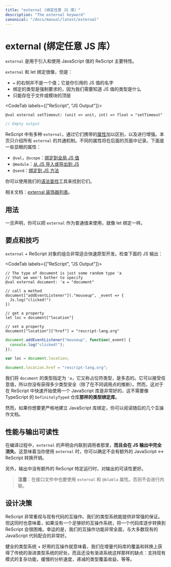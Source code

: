 ```yaml
---
title: "external (绑定任意 JS 库）"
description: "The external keyword"
canonical: "/docs/manual/latest/external"
---
```


<!--
# External (Bind to Any JS Library)
-->
# external (绑定任意 JS 库）

<!--
`external` is the primary ReScript features for bringing in and using JavaScript values.
-->

`external` 是用于引入和使用 JavaScript 值的 ReScript 主要特性。

<!--
`external` is like a let binding, but:
- The right side of `=` isn't a value; it's the name of the JS value you're referring to.
- The type for the binding is mandatory, since we need to know what the type of that JS value is.
- Can only exist at the top level of a file or module.
-->

`external` 和 let 绑定很像，但是：
- `=` 的右侧并不是一个值；它是你引用的 JS 值的名字
- 绑定的类型是强制要求的，因为我们需要知道 JS 值的类型是什么
- 只能存在于文件或模块的顶层

<CodeTab labels={["ReScript", "JS Output"]}>

```res example
@val external setTimeout: (unit => unit, int) => float = "setTimeout"
```
```js
// Empty output
```

</CodeTab>

<!--
There are several kinds of `external`s, differentiated and/or augmented through the [attribute](attribute.md) they carry. This page deals with the general, shared mechanism behind most `external`s. The different are documented in their respective pages later. A few notable ones:

- `@val`, `@scope`: [bind to global JS values](bind-to-global-js-values).
- `@module`: [bind to JS imported/exported values](import-from-export-to-js).
- `@send`: [bind to JS methods](bind-to-js-function).
-->

ReScript 中有多种 `external`，通过它们携带的[属性](attribute.md)加以区别，以及进行增强。本页只介绍所有 `external` 的共通机制。不同的属性将在后面的页面中记录。下面是一些显眼的属性：

- `@val`，`@scope`：[绑定到全局 JS 值](bind-to-global-js-values)
- `@module`：[从 JS 导入或导出到 JS](import-from-export-to-js)
- `@send`：[绑定到 JS 方法](bind-to-js-function)

<!--
You can also use our [Syntax Lookup](/syntax-lookup) tool to find them.
-->

你可以使用我们的[语法查找](/syntax-lookup)工具来找到它们。

<!--
Related: see also our [list of external decorators](interop-cheatsheet#list-of-decorators).
-->

相关文档：[external 装饰器列表](interop-cheatsheet#list-of-decorators)。

<!--
## Usage
-->
## 用法

<!--
Once declared, you can use an `external` as a normal value, just like a let binding.
-->

一旦声明，你可以把 `external` 作为普通值来使用，就像 let 绑定一样。

<!--
## Tips & Tricks
-->
## 要点和技巧

<!--
`external` + ReScript objects are a wonderful combination for quick prototyping. Check the JS output tab:
-->

`external` + ReScript 对象的组合非常适合快速原型开发。检查下面的 JS 输出：

<CodeTab labels={["ReScript", "JS Output"]}>

```res example
// The type of document is just some random type 'a
// that we won't bother to specify
@val external document: 'a = "document"

// call a method
document["addEventListener"](."mouseup", _event => {
  Js.log("clicked!")
})

// get a property
let loc = document["location"]

// set a property
document["location"]["href"] = "rescript-lang.org"
```
```js
document.addEventListener("mouseup", function(_event) {
  console.log("clicked!");
});

var loc = document.location;

document.location.href = "rescript-lang.org";
```

</CodeTab>

<!--
We've specified `document`'s type as `'a`, aka a placeholder type that's polymorphic. Any value can be passed there, so you're not getting much type safety (except the inferences at various call sites). However, this is excellent for quickly getting started using a JavaScript library in ReScript **without needing the equivalent of a repository of typed bindings** like TypeScript's `DefinitelyTyped` repo.
-->

我们将 `document` 的类型指定为 `'a`，它又称占位符类型，是多态的。它可以接受任意值，所以你没有获得多少类型安全（除了在不同调用点的推断）。然而，这对于在 ReScript 中快速开始使用一个 JavaScript 库是非常好的，这不需要像 TypeScript 的 `DefinitelyTyped` 仓库**那样的类型绑定库**。

<!--
However, if you want to more rigidly bind to the JavaScript library you want, keep reading the next few interop pages.
-->

然而，如果你想要更严格地建立 JavaScript 库绑定，你可以阅读随后的几个互操作文档。

<!--
## Performance & Output Readability
-->
## 性能与输出可读性

<!--
`external`s declarations are inlined into their callers during compilation, **and completely disappear from the JS output**. This means any time you use one, you can be sure that you're not incurring extra JavaScript <-> ReScript conversion cost.
-->

在编译过程中，`external` 的声明会内联到调用者那里，**而且会在 JS 输出中完全消失**。这意味着当你使用 `external` 时，你可以确定不会有额外的 JavaScript <-> ReScript 转换开销。

<!--
Additionally, no extra ReScript-specific runtime is better for output readability.
-->

另外，输出中没有额外的 ReScript 特定运行时，对输出的可读性更好。

<!--
> **Note:** do also use `external`s and the `@blabla` attributes in the interface files. Otherwise the inlining won't happen.
-->

> **注意**：在接口文件中也要使用 `external` 和 `@blabla` 属性。否则不会进行内联。

<!--
## Design Decisions
-->
## 设计决策

<!--
ReScript takes interoperating with existing code very seriously. Our type system has very strong guarantees. However, such strong feature also means that, without a great interop system, it'd be very hard to gradually convert a codebase over to ReScript. Fortunately, our interop are comprehensive and cooperate very well with most existing JavaScript code.
-->

ReScript 非常重视与现有代码的互操作。我们的类型系统能提供非常强的保证。但这同时也意味着，如果没有一个足够好的互操作系统，将一个代码库逐步转换到 ReScript 会很困难。幸运的是，我们的互操作功能非常全面，与大多数现有的 JavaScript 代码配合的非常好。

<!--
The combination of a sound type system + great interop means that we get the benefits of a traditional gradual type system regarding incremental codebase coverage & conversion, without the downside of such gradual type system: complex features to support existing patterns, slow analysis, diminishing return in terms of type coverage, etc.
-->

健全的类型系统 + 好用的互操作就意味着，我们在增量代码库的覆盖和转换上获得了传统的渐进类型系统的好处，而且还没有渐进系统这样那样的缺点：支持现有模式的复杂功能，缓慢的分析速度，递减的类型覆盖收益，等等。
